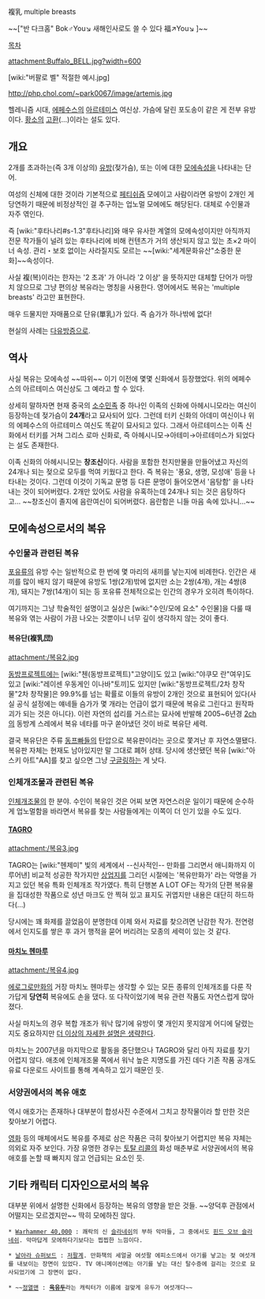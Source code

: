 複乳
multiple breasts

~~["반 다크홈" Bok♂You↘ 새해인사로도 쓸 수 있다 福↗You↘ ]~~

[[목차]]

attachment:Buffalo_BELL.jpg?width=600

[wiki:"버팔로 벨" 적절한 예시.jpg]

http://php.chol.com/~park0067/image/artemis.jpg

헬레니즘 시대, [[에페수스]]의 [[아르테미스]] 여신상. 가슴에 달린 포도송이 같은 게 전부 유방이다. [[황소]]의 [[고환]](...)이라는 설도 있다.

== 개요 ==
2개를 초과하는(즉 3개 이상의) [[유방]](젖가슴), 또는 이에 대한 [[모에속성]]을 나타내는 단어. 

여성의 신체에 대한 것이라 기본적으로 [[페티쉬]]즘 모에이고 사람이라면 유방이 2개인 게 당연하기 때문에 비정상적인 걸 추구하는 업노멀 모에에도 해당된다. 대체로 수인물과 자주 엮인다.

즉 [wiki:"후타나리#s-1.3"후타나리]와 매우 유사한 계열의 모에속성이지만 아직까지 전문 작가들이 널려 있는 후타나리에 비해 컨텐츠가 거의 생산되지 않고 있는 초×2 마이너 속성. 관리・보호 없이는 사라질지도 모르는 ~~[wiki:"세계문화유산"소중한 문화]~~속성이다.

사실 複(복)이라는 한자는 '2 초과' 가 아니라 '2 이상' 을 뜻하지만 대체할 단어가 마땅치 않으므로 그냥 편의상 복유라는 명칭을 사용한다. 영어에서도 복유는 'multiple breasts' 라고만 표현한다.

매우 드물지만 자매품으로 단유(單乳)가 있다. 즉 슴가가 하나밖에 없다! 

현실의 사례는 [[다유방증]]으로.

== 역사 ==
사실 복유는 모에속성 ~~따위~~ 이기 이전에 몇몇 신화에서 등장했었다. 위의 에페수스의 아르테미스 여신상도 그 예라고 할 수 있다.

상세히 말하자면 현재 중국의 [[소수민족]] 중 하나인 이족의 신화에 아헤시니모라는 여신이 등장하는데 젖가슴이 '''24개'''라고 묘사되어 있다. 그런데 터키 신화의 아데미 여신이나 위의 에페수스의 아르테미스 여신도 똑같이 묘사되고 있다. 그래서 아르테미스는 이족 신화에서 터키를 거쳐 그리스 로마 신화로, 즉 아헤시니모→아테미→아르테미스가 되었다는 설도 존재한다.

이족 신화의 아헤시니모는 '''창조신'''이다. 사람을 포함한 천지만물을 만들어냈고 자신의 24개나 되는 젖으로 모두를 먹여 키웠다고 한다. 즉 복유는 '풍요, 생명, 모성애' 등을 나타내는 것이다. 그런데 이것이 기독교 문명 등 다른 문명이 들어오면서 '음탕함' 을 나타내는 것이 되어버렸다. 2개만 있어도 사람을 유혹하는데 24개나 되는 것은 음탕하다고... ~~창조신이 졸지에 음란여신이 되어버렸다. 음란함은 니들 마음 속에 있나니...~~

== 모에속성으로서의 복유 ==

=== 수인물과 관련된 복유 ===
[[포유류]]의 유방 수는 일반적으로 한 번에 몇 마리의 새끼를 낳는지에 비례한다. 인간은 새끼를 많이 배지 않기 때문에 유방도 1쌍(2개)밖에 없지만 소는 2쌍(4개), 개는 4쌍(8개), 돼지는 7쌍(14개)이 되는 등 포유류 전체적으로는 인간의 경우가 오히려 특이하다.

여기까지는 그냥 학술적인 설명이고 실상은 [wiki:"수인/모에 요소" 수인물]을 다룰 때 복유와 엮는 사람이 가끔 나오는 것뿐이니 너무 깊이 생각하지 않는 것이 좋다.

==== 복유단(複乳団) ====
attachment:/복유2.jpg

[[동방프로젝트]]에는 [wiki:"첸(동방프로젝트)"고양이]도 있고 [wiki:"야쿠모 란"여우]도 있고 [wiki:"레이센 우동게인 이나바"토끼]도 있지만 [wiki:"동방프로젝트/2차 창작물"2차 창작물]은 99.9%를 넘는 확률로 이들의 유방이 2개인 것으로 표현되어 있다(사실 공식 설정에는 얘네들 슴가가 몇 개라는 언급이 없기 때문에 복유로 그린다고 원작파괴가 되는 것은 아니다). 이런 자연의 섭리를 거스르는 묘사에 반발해 2005~6년경 [[2ch]]의 동방계 스레에서 복유 네타를 마구 쏟아냈던 것이 바로 복유단 세력. 

결국 복유단은 주류 [[동프빠]]들의 탄압으로 복유판이라는 곳으로 쫓겨난 후 자연소멸됐다. 복유판 자체는 현재도 남아있지만 말 그대로 폐허 상태. 당시에 생산됐던 복유 [wiki:"아스키 아트"AA]를 찾고 싶으면 그냥 [[구글링]]하는 게 낫다.

=== 인체개조물과 관련된 복유 ===
[[인체개조물]]의 한 분야. 수인이 복유인 것은 어찌 보면 자연스러운 일이기 때문에 순수하게 업노멀함을 바라면서 복유를 찾는 사람들에게는 이쪽이 더 인기 있을 수도 있다.

==== [[TAGRO]] ====
attachment:/복유3.jpg

TAGRO는 [wiki:"헨제미" 빛의 세계에서 --신사적인-- 만화를 그리면서 애니화까지 이루어낸] 비교적 성공한 작가지만 [[상업지]]를 그리던 시절에는 '복유만화가' 라는 악명을 가지고 있던 복유 특화 인체개조 작가였다. 특히 단행본 A LOT OF는 작가의 단편 복유물을 집대성한 작품으로 성년 마크도 안 찍혀 있고 표지도 귀엽지만 내용은 대단히 하드하다(...)

당시에는 꽤 화제를 끌었음이 분명한데 이제 와서 자료를 찾으려면 난감한 작가. 전연령에서 인지도를 쌓은 후 과거 행적을 묻어 버리려는 모종의 세력이 있는 것 같다.

==== [[마치노 헨마루]] ====
attachment:/복유4.jpg

[[에로그로만화]]의 거장 마치노 헨마루는 생각할 수 있는 모든 종류의 인체개조를 다룬 작가답게 '''당연히''' 복유에도 손을 댔다. 또 다작이었기에 복유 관련 작품도 자연스럽게 많아졌다.

사실 마치노의 경우 복합 개조가 워낙 많기에 유방이 몇 개인지 못지않게 어디에 달렸는지도 중요하지만 [[더 이상의 자세한 설명은 생략한다]].

마치노는 2007년을 마지막으로 활동을 중단했으나 TAGRO와 달리 아직 자료를 찾기 어렵지 않다. 애초에 인체개조물 쪽에서 워낙 높은 지명도를 가진 데다 기존 작품 공개도 유료 다운로드 사이트를 통해 계속하고 있기 때문인 듯.

=== 서양권에서의 복유 애호 ===
역시 애호가는 존재하나 대부분이 합성사진 수준에서 그치고 창작물이라 할 만한 것은 찾아보기 어렵다.

[[영화]] 등의 매체에서도 복유를 주제로 삼은 작품은 극히 찾아보기 어렵지만 복유 자체는 의외로 자주 보인다. 가장 유명한 경우는 [[토탈 리콜]]의 화성 매춘부로 서양권에서의 복유 애호를 논할 때 빠지지 않고 언급되는 요소인 듯.

== 기타 캐릭터 디자인으로서의 복유 ==
대부분 위에서 설명한 신화에서 등장하는 복유의 영향을 받은 것들. ~~양덕후 관점에서 어떨지는 모르겠지만~~ 딱히 모에하진 않다.

 * [[Warhammer 40,000]] : 쾌락의 신 [http://www.forgeworld.co.uk/Warhammer-40000/Chaos/DAEMONS_AND__BEASTS/KEEPER-OF-SECRETS-GREATER-DAEMON-OF-SLAANESH.html 슬라네쉬]의 부하 악마들, 그 중에서도 [[핀드 오브 슬라네쉬]]. 악마답게 모에하다기보다는 찝찝한 느낌이다.

 * [[날아라 슈퍼보드]] : [[저팔계]]. 만화책의 세얼굴 여섯팔 에피소드에서 아기를 낳고는 젖 여섯개를 내보이는 장면이 있었다. TV 애니메이션에는 아기를 낳는 대신 탈수증에 걸리는 것으로 묘사되었기에 그 장면이 없다.

 * ~~[[정열맨]] : '''[[육유두]]'''라는 캐릭터가 이름에 걸맞게 유두가 여섯개다~~
